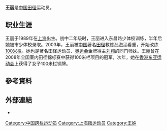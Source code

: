 {{Infobox sportsperson
| name                      = 王麗
| image                     = 
| image_size                = 
| alt                       = 
| caption                   = 
| real_name                 = 
| native_name               = 
| native_name_lang          = 
| romanizedname             = 
| english_name              = 
| birth_name                = 
| nationality               = 
| national_team             = 
| ethnicity                 = 
| hometown                  = 
| citizenship               = 
| birth_date                = {{Birth date and age|year=1989|month=8|day=24}}
| birth_place               = 
| death_date                = 
| death_place               = 
| resting_place             = 
| resting_place_coordinates = 
| monuments                 = 
| residence                 = 
| education                 = 
| alma_mater                = 
| occupation                = 
| years_active              = 2005 -
| agent                     = 
| height                    = {{height|m=1.7}}
| weight                    = {{weight|kg=50}}
| spouse                    = 
| country                   = 
| sport                     = 田徑
| position                  = 
| shoots                    = 
| catches                   = 
| disability                = 
| disability_class          = 
| weight_class              = 
| weight_class_type         = 
| rank                      = 
| event                     = 短跑
| event_type                = 
| universityteam            = 
| collegeteam               = 
| league                    = 
| league_type               = 
| club                      = 
| team                      = 
| turnedpro                 = 
| turnedpro_type            = 
| partner                   = 
| former_partner            = 
| coach                     = 
| retired                   = 
| coaching                  = 
| worlds                    = 
| regionals                 = 
{{ubl
|'''2008年亞洲青年田徑錦標賽'''：100公尺跨欄第二名
|'''2009年亞洲室內運動會'''：60公尺跨欄（83.8公分）第四名
|'''2009年東亞運動會'''：100公尺跨欄（83.8公分）第三名
}}
| nationals                 = 
{{ubl
|'''2006年中國全國少年田徑錦標賽女子組'''：100公尺跨欄（76.2公分）第二名
|'''2008年上海國際田徑黃金大獎賽'''：100公尺跨欄（83.8公分）第九名
|'''2009年中國全國田徑錦標賽女子組'''：100公尺跨欄（83.8公分）第二名
|'''2009年上海國際田徑黃金大獎賽'''：100公尺跨欄（83.8公分）第八名
|'''2009年中國全國運動會女子組'''：100公尺跨欄（83.8公分）第六名
|'''2010年中國全國田徑室內60公尺跨欄特許賽女子組'''：60公尺跨欄第一名
|'''2010年中國全國田徑大獎賽蘇州站女子組'''：100公尺跨欄（83.8公分）第二名
|'''2010年中國全國田徑大獎賽昆山站女子組'''：100公尺跨欄（83.8公分）第一名
|'''2010年中國全國田徑冠軍賽女子組'''：100公尺跨欄（83.8公分）第一名
|'''2010年中國全國田徑錦標賽女子組'''：100公尺跨欄（83.8公分）第六名
|'''2011年中國全國室內田徑錦標賽上海站女子組'''：60公尺跨欄（83.8公分）第一名
|'''2011年中國全國田徑大獎賽福州站女子組'''：100公尺跨欄（83.8公分）第二名
|'''2011年中國全國田徑冠軍賽女子組'''：100公尺跨欄（83.8公分）第四名
|'''2011年中國全國田徑錦標賽女子組'''：100公尺跨欄（83.8公分）第二名
|'''2012年中國全國室內田徑錦標賽南京站女子組'''：60公尺跨欄（83.8公分）第五名
|'''2012年中國全國田徑大獎賽武漢站女子組'''：100公尺跨欄（83.8公分）第六名
|'''2012年中國全國田徑大獎賽天津站女子組'''：100公尺跨欄（83.8公分）第四名
|'''2012年中國全國田徑冠軍賽女子組'''：100公尺跨欄（83.8公分）第四名
|'''2012年中國全國田徑錦標賽女子組'''：100公尺跨欄（83.8公分）第四名
|'''2013年中國全國室內田徑錦標賽南京站女子組'''：60公尺跨欄（83.8公分）第五名
|'''2013年中國全國田徑大獎賽肇慶站女子組'''：100公尺跨欄（83.8公分）第六名
|'''2013年中國全國田徑錦標賽女子組'''：100公尺跨欄（83.8公分）第二名
|'''2013年中國全國田徑冠軍賽女子組'''：100公尺跨欄（83.8公分）第四名
|'''2013年中國全國運動會女子組'''：100公尺跨欄（83.8公分）第七名
}}
| olympics                  = 
| paralympics               = 
| commonwealth              = 
| highestranking            = 
| pb                        = 
{{ubl
|'''60公尺'''：8.01秒 （2006年）
|'''60公尺跨欄（83.8公分）'''：8.27秒 （2008年）
|'''100公尺跨欄（76.2公分）'''：13.68秒（W：+0.8） （2006年）
|'''100公尺跨欄（83.8公分）'''：13.27秒（W：-0.2） （2013年）
}}
| medaltemplates            = 
{{MedalCountry|{{CHN-1949}}}}
{{MedalSport|女子田徑}}
{{MedalCompetition|亞洲青年田徑錦標賽}}
{{MedalSilver|2008年印尼雅加達|100公尺跨欄}}
{{MedalCompetition|東亞運動會}}
{{MedalBronze|2009年中國香港特別行政區新界西貢區將軍澳新市鎮|100公尺跨欄（83.8公分）}}
| show-medals               = 
| medaltemplates-title      = 
| updated                   = 2017年5月20日
}}
'''王丽'''{{BD|1989年|8月24日||}}是[[中国|中国]][[田径|田径]]运动员。

==职业生涯==
王丽于1989年在[[上海|上海]]出生。初中二年级时，王丽进入东昌路少体校训练，半年后她被市少体校录取。2003年，王丽被[[中国|中国]]著名[[田径|田径]]教练[[孙海平|孙海平]]看重，开始改练[[100米栏|100米栏]]。她也是著名田径运动员、[[奥运会|奥运会]]金牌得主[[刘翔|刘翔]]的同门师妹。王丽曾在2008年全国室内田径锦标赛中获得100米栏项目的冠军，次年，她在[[2009年東亞運動會|香港东亚运动会]]上获得了女子100米栏铜牌。

== 參考資料 ==
{{Reflist}}

== 外部連結 ==
*{{IAAF name|224879}}

[[Category:中国跨栏运动员|Category:中国跨栏运动员]]
[[Category:上海籍运动员|Category:上海籍运动员]]
[[Category:王姓|Category:王姓]]